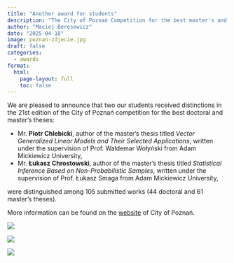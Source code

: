 ```yaml
---
title: "Another award for students"
description: "The City of Poznań Competition for the best master's and doctoral theses"
author: "Maciej Beręsewicz"
date: "2025-04-18"
image: poznan-zdjecie.jpg
draft: false
categories:
  - awards
format:
  html:
    page-layout: full
    toc: false
---
```


We are pleased to announce that two our students received distinctions
in the 21st edition of the City of Poznań competition for the best
doctoral and master's theses:

-   Mr. **Piotr Chlebicki**, author of the master's thesis titled
    *Vector Generalized Linear Models and Their Selected Applications*,
    written under the supervision of Prof. Waldemar Wołyński from Adam
    Mickiewicz University,
-   Mr. **Łukasz Chrostowski**, author of the master's thesis titled
    *Statistical Inference Based on Non-Probabilistic Samples*, written
    under the supervision of Prof. Łukasz Smaga from Adam Mickiewicz
    University,

were distinguished among 105 submitted works (44 doctoral and 61
master's theses).

More information can be found on the
[website](https://www.poznan.pl/mim/studia/laureaci-konkursu-edycja-2024-2025,p,181,182,82666.html)
of City of Poznań.

<div align="center">
![](poznan-zdjecie2.jpg) 

![](poznan-zdjecie3.jpg) 

![](poznan-zdjecie-all.jpg) 
</div>
